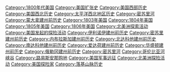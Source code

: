 {{Commonscat|Lewis and Clark Expedition}}

[[Category:1800年代美国|Category:1800年代美国]]
[[Category:美国扩张史|Category:美国扩张史]]
[[Category:美国西部历史|Category:美国西部历史]]
[[Category:美国西北历史|Category:美国西北历史]]
[[Category:太平洋西北地区历史|Category:太平洋西北地区历史]]
[[Category:密苏里河|Category:密苏里河]]
[[Category:蒙大拿建州前历史|Category:蒙大拿建州前历史]]
[[Category:1803年美国|Category:1803年美国]]
[[Category:1804年美国|Category:1804年美国]]
[[Category:1805年美国|Category:1805年美国]]
[[Category:1806年美国|Category:1806年美国]]
[[Category:北美洲探索活动|Category:北美洲探索活动]]
[[Category:美国发起的探险活动|Category:美国发起的探险活动]]
[[Category:伊利诺伊建州前历史|Category:伊利诺伊建州前历史]]
[[Category:密苏里建州前历史|Category:密苏里建州前历史]]
[[Category:内布拉斯加建州前历史|Category:内布拉斯加建州前历史]]
[[Category:北达科他建州前历史|Category:北达科他建州前历史]]
[[Category:南达科他建州前历史|Category:南达科他建州前历史]]
[[Category:爱达荷建州前历史|Category:爱达荷建州前历史]]
[[Category:华盛顿建州前历史|Category:华盛顿建州前历史]]
[[Category:俄勒冈建州前历史|Category:俄勒冈建州前历史]]
[[Category:密苏里河|Category:密苏里河]]
[[Category:哥伦比亚河峡谷|Category:哥伦比亚河峡谷]]
[[Category:路易斯安那购地|Category:路易斯安那购地]]
[[Category:美国军事远征|Category:美国军事远征]]
[[Category:北美洲探险活动|Category:北美洲探险活动]]
[[Category:美国探险家|Category:美国探险家]]
[[Category:落基山脉历史|Category:落基山脉历史]]